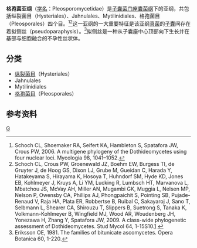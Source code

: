 {{Automatic Taxobox
| taxon = Pleosporomycetidae
| authority = 
| image = Leptorhaphis epidermidis.jpg
| image_caption = [[纸皮桦|纸皮桦]]上的''Leptorhaphis epidermidis''
| subdivision_ranks = 目
| subdivision = 参见内文
}}

'''格孢菌亚纲'''（[[学名|学名]]：Pleosporomycetidae）是[[子囊菌门|子囊菌门]][[座囊菌纲|座囊菌纲]]下的亚纲，共包括纵裂菌目（Hysteriales）、Jahnulales、Mytilinidiales、格孢菌目（Pleosporales）四个目。<ref>Schoch CL, Shoemaker RA, Seifert KA, Hambleton S, Spatafora JW, Crous PW, 2006. A multigene phylogeny of the Dothideomycetes using four nuclear loci. Mycologia 98, 1041–1052.</ref><ref>Schoch CL, Crous PW, Groenewald JZ, Boehm EW, Burgess TI, de Gruyter J, de Hoog GS, Dixon LJ, Grube M, Gueidan C, Harada Y, Hatakeyama S, Hirayama K, Hosoya T, Huhndorf SM, Hyde KD, Jones EB, Kohlmeyer J, Kruys A, Li YM, Lucking R, Lumbsch HT, Marvanova L, Mbatchou JS, McVay AH, Miller AN, Mugambi GK, Muggia L, Nelsen MP, Nelson P, Owensby CA, Phillips AJ, Phongpaichit S, Pointing SB, Pujade-Renaud V, Raja HA, Plata ER, Robbertse B, Ruibal C, Sakayaroj J, Sano T, Selbmann L, Shearer CA, Shirouzu T, Slippers B, Suetrong S, Tanaka K, Volkmann-Kohlmeyer B, Wingfield MJ, Wood AR, Woudenberg JH, Yonezawa H, Zhang Y, Spatafora JW, 2009. A class-wide phylogenetic assessment of Dothideomycetes. Stud Mycol 64, 1-15S10.[http://www.studiesinmycology.org/cgi/content/abstract/64/1/1] {{Wayback|url=http://www.studiesinmycology.org/cgi/content/abstract/64/1/1 |date=20200203061306 }}</ref>这一亚纲的一大重要特征是该亚纲[[真菌|真菌]]的[[子囊|子囊]]间存在着拟侧丝（pseudoparaphysis）。<ref>Eriksson OE, 1981. The families of bitunicate ascomycetes. Opera Botanica 60, 1-220.
</ref>拟侧丝是一种从子囊座中心顶部向下生长并在基部与细胞融合的不孕性丝状体。

== 分类 ==
* [[纵裂菌目|纵裂菌目]]（Hysteriales）
* Jahnulales
* Mytilinidiales
* [[格孢菌目|格孢菌目]]（Pleosporales）

== 参考资料 ==
{{reflist}}

{{真菌类小作品}}
{{Taxonbar}}
[[Category:座囊菌綱|G]]
